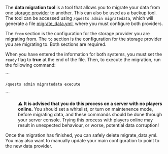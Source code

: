 The '''data migration tool''' is a tool that allows you to migrate your data from one [[Storage providers|storage provider]] to another. This can also be used as a backup tool. The tool can be accessed using <code>/quests admin migratedata</code>, which will generate a file [https://github.com/LMBishop/Quests/blob/master/bukkit/src/main/resources/resources/bukkit/migrate_data.yml migrate_data.yml], where you must configure both providers.

The <code>from</code> section is the configuration for the storage provider you are migrating from. The <code>to</code> section is the configuration for the storage provider you are migrating to. Both sections are required.

When you have entered the information for both systems, you must set the <code>ready</code> flag to '''true''' at the end of the file. Then, to execute the migration, run the following command:

```
 /quests admin migratedata execute
```

: ⚠️ '''It is advised that you do this process on a server with no players online.''' You should set a whitelist, or turn on maintenence mode, before migrating data, and these commands should be done through your server console. Trying this process with players online may result in unexpected behaviour, or worse, potential data corruption!

Once the migration has finished, you can safely delete migrate_data.yml. You may also want to manually update your main configuration to point to the new data provider.